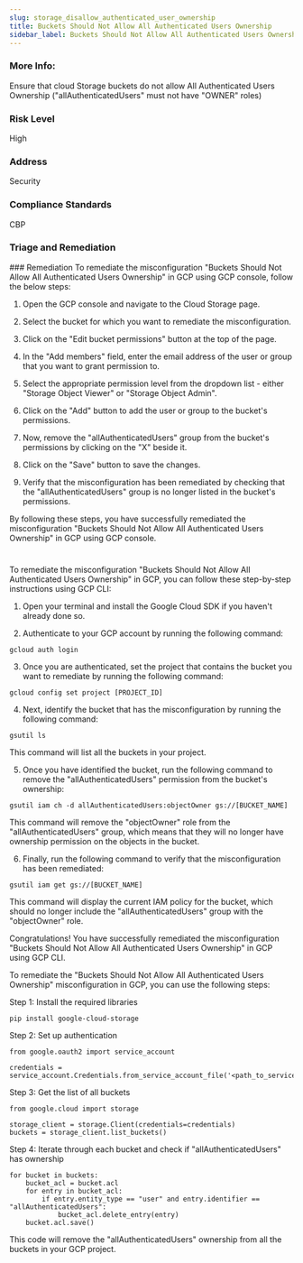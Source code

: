 ```yaml
---
slug: storage_disallow_authenticated_user_ownership
title: Buckets Should Not Allow All Authenticated Users Ownership
sidebar_label: Buckets Should Not Allow All Authenticated Users Ownership
---
```


### More Info:

Ensure that cloud Storage buckets do not allow All Authenticated Users Ownership ("allAuthenticatedUsers" must not have "OWNER" roles)

### Risk Level

High

### Address

Security

### Compliance Standards

CBP

### Triage and Remediation
<Tabs>
<Tab title='Remediation'>
### Remediation

<AccordionGroup>
<Accordion title='Using Console' defaultOpen='true'>
To remediate the misconfiguration "Buckets Should Not Allow All Authenticated Users Ownership" in GCP using GCP console, follow the below steps:
 
1. Open the GCP console and navigate to the Cloud Storage page.

2. Select the bucket for which you want to remediate the misconfiguration.

3. Click on the "Edit bucket permissions" button at the top of the page.

4. In the "Add members" field, enter the email address of the user or group that you want to grant permission to.

5. Select the appropriate permission level from the dropdown list - either "Storage Object Viewer" or "Storage Object Admin".

6. Click on the "Add" button to add the user or group to the bucket's permissions.

7. Now, remove the "allAuthenticatedUsers" group from the bucket's permissions by clicking on the "X" beside it.

8. Click on the "Save" button to save the changes.

9. Verify that the misconfiguration has been remediated by checking that the "allAuthenticatedUsers" group is no longer listed in the bucket's permissions.

By following these steps, you have successfully remediated the misconfiguration "Buckets Should Not Allow All Authenticated Users Ownership" in GCP using GCP console.

#
</Accordion>

<Accordion title='Using CLI'>
To remediate the misconfiguration "Buckets Should Not Allow All Authenticated Users Ownership" in GCP, you can follow these step-by-step instructions using GCP CLI:

1. Open your terminal and install the Google Cloud SDK if you haven't already done so.

2. Authenticate to your GCP account by running the following command:

```
gcloud auth login
```

3. Once you are authenticated, set the project that contains the bucket you want to remediate by running the following command:

```
gcloud config set project [PROJECT_ID]
```

4. Next, identify the bucket that has the misconfiguration by running the following command:

```
gsutil ls
```

This command will list all the buckets in your project.

5. Once you have identified the bucket, run the following command to remove the "allAuthenticatedUsers" permission from the bucket's ownership:

```
gsutil iam ch -d allAuthenticatedUsers:objectOwner gs://[BUCKET_NAME]
```

This command will remove the "objectOwner" role from the "allAuthenticatedUsers" group, which means that they will no longer have ownership permission on the objects in the bucket.

6. Finally, run the following command to verify that the misconfiguration has been remediated:

```
gsutil iam get gs://[BUCKET_NAME]
```

This command will display the current IAM policy for the bucket, which should no longer include the "allAuthenticatedUsers" group with the "objectOwner" role.

Congratulations! You have successfully remediated the misconfiguration "Buckets Should Not Allow All Authenticated Users Ownership" in GCP using GCP CLI.
</Accordion>

<Accordion title='Using Python'>
To remediate the "Buckets Should Not Allow All Authenticated Users Ownership" misconfiguration in GCP, you can use the following steps:

Step 1: Install the required libraries
```
pip install google-cloud-storage
```

Step 2: Set up authentication
```
from google.oauth2 import service_account

credentials = service_account.Credentials.from_service_account_file('<path_to_service_account_file>')
```

Step 3: Get the list of all buckets
```
from google.cloud import storage

storage_client = storage.Client(credentials=credentials)
buckets = storage_client.list_buckets()
```

Step 4: Iterate through each bucket and check if "allAuthenticatedUsers" has ownership
```
for bucket in buckets:
    bucket_acl = bucket.acl
    for entry in bucket_acl:
        if entry.entity_type == "user" and entry.identifier == "allAuthenticatedUsers":
            bucket_acl.delete_entry(entry)
    bucket.acl.save()
```

This code will remove the "allAuthenticatedUsers" ownership from all the buckets in your GCP project.
</Accordion>

</AccordionGroup>
</Tab>
</Tabs>

